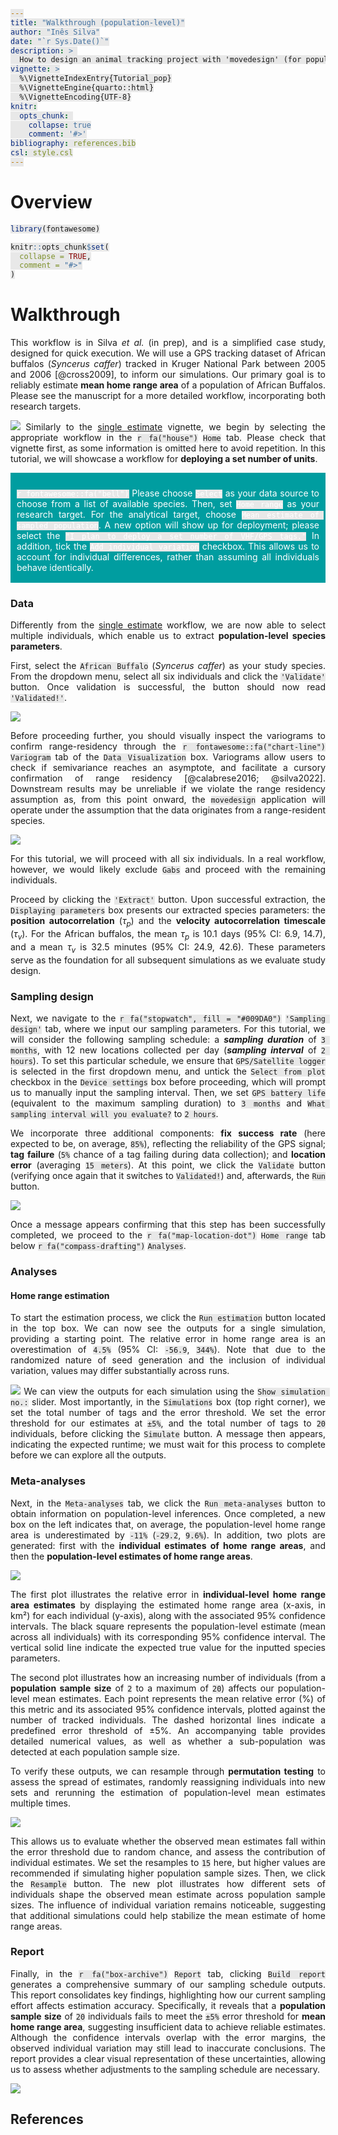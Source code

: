 ```yaml
---
title: "Walkthrough (population-level)"
author: "Inês Silva"
date: "`r Sys.Date()`"
description: > 
  How to design an animal tracking project with 'movedesign' (for population-level inferences) 
vignette: >
  %\VignetteIndexEntry{Tutorial_pop}
  %\VignetteEngine{quarto::html}
  %\VignetteEncoding{UTF-8}
knitr:
  opts_chunk: 
    collapse: true
    comment: '#>'
bibliography: references.bib
csl: style.csl
---
```


```{=html}
<style>
body {
    text-align: justify;
}
svg {
  margin-right: 0.3em;
}
.custom-box {
    background-color: #009DA0;
    color: white;
    padding: 10px 10px 2px 10px;
    margin: 8px 0 8px 0;
}
code {
  background-color: RGB(232, 232, 232) !important;
}
</style>
```

# Overview

```r

library(fontawesome)

knitr::opts_chunk$set(
  collapse = TRUE,
  comment = "#>"
)
```

# Walkthrough

This workflow is in Silva *et al.* (in prep), and is a simplified case study, designed for quick execution. We will use a GPS tracking dataset of African buffalos (*Syncerus caffer*) tracked in Kruger National Park between 2005 and 2006 [@cross2009], to inform our simulations. Our primary goal is to reliably estimate **mean home range area** of a population of African Buffalos. Please see the manuscript for a more detailed workflow, incorporating both research targets.

![](images/tutorial2_img1.png){fig-align="center"} Similarly to the [single estimate](https://ecoisilva.github.io/movedesign/articles/movedesign.html) vignette, we begin by selecting the appropriate workflow in the `r fa("house")` `Home` tab. Please check that vignette first, as some information is omitted here to avoid repetition. In this tutorial, we will showcase a workflow for **deploying a set number of units**.

::: custom-box
`r fontawesome::fa("bell")` Please choose `Select` as your data source to choose from a list of available species. Then, set `Home range` as your research target. For the analytical target, choose `Mean estimate of sampled population`. A new option will show up for deployment; please select the `"I plan to deploy a set number of VHF/GPS tags."` In addition, tick the `Add individual variation` checkbox. This allows us to account for individual differences, rather than assuming all individuals behave identically.
:::

### Data

Differently from the [single estimate](https://ecoisilva.github.io/movedesign/articles/movedesign.html) workflow, we are now able to select multiple individuals, which enable us to extract **population-level species parameters**.

First, select the `African Buffalo` (*Syncerus caffer*) as your study species. From the dropdown menu, select all six individuals and click the `'Validate'` button. Once validation is successful, the button should now read `'Validated!'`.

![](images/tutorial2_img2.png){fig-align="center"}

Before proceeding further, you should visually inspect the variograms to confirm range-residency through the `r fontawesome::fa("chart-line")` `Variogram` tab of the `Data Visualization` box. Variograms allow users to check if semivariance reaches an asymptote, and facilitate a cursory confirmation of range residency [@calabrese2016; @silva2022]. Downstream results may be unreliable if we violate the range residency assumption as, from this point onward, the `movedesign` application will operate under the assumption that the data originates from a range-resident species.

![](images/tutorial2_img3.png){fig-align="center"}

For this tutorial, we will proceed with all six individuals. In a real workflow, however, we would likely exclude `Gabs` and proceed with the remaining individuals.

Proceed by clicking the `'Extract'` button. Upon successful extraction, the `Displaying parameters` box presents our extracted species parameters: the **position autocorrelation** ($\tau_p$) and the **velocity autocorrelation timescale** ($\tau_v$). For the African buffalos, the mean $\tau_p$ is 10.1 days (95% CI: 6.9, 14.7), and a mean $\tau_v$ is 32.5 minutes (95% CI: 24.9, 42.6). These parameters serve as the foundation for all subsequent simulations as we evaluate study design.

### Sampling design

Next, we navigate to the `r fa("stopwatch", fill = "#009DA0")` `'Sampling design'` tab, where we input our sampling parameters. For this tutorial, we will consider the following sampling schedule: a ***sampling duration*** of `3 months`, with 12 new locations collected per day (***sampling interval*** of `2 hours`). To set this particular schedule, we ensure that `GPS/Satellite logger` is selected in the first dropdown menu, and untick the `Select from plot` checkbox in the `Device settings` box before proceeding, which will prompt us to manually input the sampling interval. Then, we set `GPS battery life` (equivalent to the maximum sampling duration) to `3 months` and `What sampling interval will you evaluate?` to `2 hours`. 

We incorporate three additional components: **fix success rate** (here expected to be, on average, `85%`), reflecting the reliability of the GPS signal; **tag failure** (`5%` chance of a tag failing during data collection); and **location error** (averaging `15 meters`). At this point, we click the `Validate` button (verifying once again that it switches to `Validated!`) and, afterwards, the `Run` button.

![](images/tutorial2_img4.png){fig-align="center"}

Once a message appears confirming that this step has been successfully completed, we proceed to the `r fa("map-location-dot")` `Home range` tab below `r fa("compass-drafting")` `Analyses`. 

### Analyses

#### Home range estimation

To start the estimation process, we click the `Run estimation` button located in the top box. We can now see the outputs for a single simulation, providing a starting point. The relative error in home range area is an overestimation of `4.5%` (95% CI: `-56.9`, `344%`). Note that due to the randomized nature of seed generation and the inclusion of individual variation, values may differ substantially across runs.

![](images/tutorial2_img5.png){fig-align="center"}
We can view the outputs for each simulation using the `Show simulation no.:` slider. Most importantly, in the `Simulations` box (top right corner), we set the total number of tags and the error threshold. We set the error threshold for our estimates at `±5%`, and the total number of tags to `20` individuals, before clicking the `Simulate` button. A message then appears, indicating the expected runtime; we must wait for this process to complete before we can explore all the outputs. 

### Meta-analyses

Next, in the `Meta-analyses` tab, we click the `Run meta-analyses` button to obtain information on population-level inferences. Once completed, a new box on the left indicates that, on average, the population-level home range area is underestimated by `-11%` (`-29.2`, `9.6%`). In addition, two plots are generated: first with the **individual estimates of home range areas**, and then the **population-level estimates of home range areas**. 

![](images/tutorial2_img6.png){fig-align="center"}

The first plot illustrates the relative error in **individual-level home range area estimates** by displaying the estimated home range area (x-axis, in km²) for each individual (y-axis), along with the associated 95% confidence intervals. The black square represents the population-level estimate (mean across all individuals) with its corresponding 95% confidence interval. The vertical solid line indicate the expected true value for the inputted species parameters. 

The second plot illustrates how an increasing number of individuals (from a **population sample size** of `2` to a maximum of `20`) affects our population-level mean estimates. Each point represents the mean relative error (%) of this metric and its associated 95% confidence intervals, plotted against the number of tracked individuals. The dashed horizontal lines indicate a predefined error threshold of ±5%. An accompanying table provides detailed numerical values, as well as whether a sub-population was detected at each population sample size.

To verify these outputs, we can resample through **permutation testing** to assess the spread of estimates, randomly reassigning individuals into new sets and rerunning the estimation of population-level mean estimates multiple times.

![](images/tutorial2_img7.png){fig-align="center"}

This allows us to evaluate whether the observed mean estimates fall within the error threshold due to random chance, and assess the contribution of individual estimates. We set the resamples to `15` here, but higher values are recommended if simulating higher population sample sizes. Then, we click the `Resample` button. The new plot illustrates how different sets of individuals shape the observed mean estimate across population sample sizes. The influence of individual variation remains noticeable, suggesting that additional simulations could help stabilize the mean estimate of home range areas. 

### Report

Finally, in the `r fa("box-archive")` `Report` tab, clicking `Build report` generates a comprehensive summary of our sampling schedule outputs. This report consolidates key findings, highlighting how our current sampling effort affects estimation accuracy. Specifically, it reveals that a **population sample size** of `20` individuals fails to meet the `±5%` error threshold for **mean home range area**, suggesting insufficient data to achieve reliable estimates. Although the confidence intervals overlap with the error margins, the observed individual variation may still lead to inaccurate conclusions. The report provides a clear visual representation of these uncertainties, allowing us to assess whether adjustments to the sampling schedule are necessary.

![](images/tutorial2_img8.png){fig-align="center"}

## References





